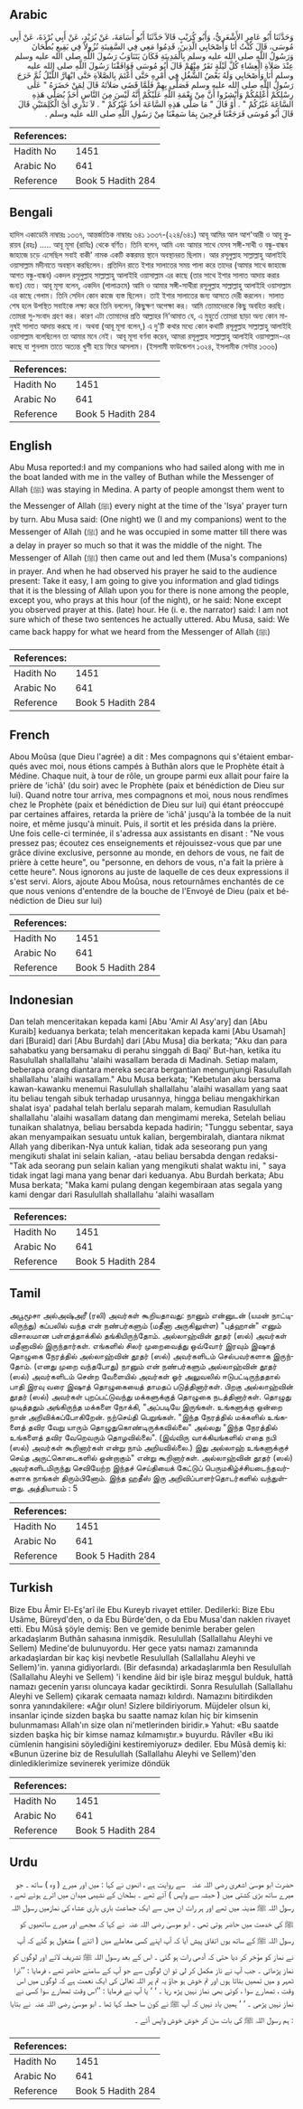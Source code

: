 ## Arabic


<div dir="rtl" lang="ar" style={{fontSize:'larger',backgroundColor:'#f8f9fa',padding:20}}>
وَحَدَّثَنَا أَبُو عَامِرٍ الأَشْعَرِيُّ، وَأَبُو كُرَيْبٍ قَالاَ حَدَّثَنَا أَبُو أُسَامَةَ، عَنْ بُرَيْدٍ، عَنْ أَبِي بُرْدَةَ، عَنْ أَبِي مُوسَى، قَالَ كُنْتُ أَنَا وَأَصْحَابِي الَّذِينَ، قَدِمُوا مَعِي فِي السَّفِينَةِ نُزُولاً فِي بَقِيعِ بُطْحَانَ وَرَسُولُ اللَّهِ صلى الله عليه وسلم بِالْمَدِينَةِ فَكَانَ يَتَنَاوَبُ رَسُولَ اللَّهِ صلى الله عليه وسلم عِنْدَ صَلاَةِ الْعِشَاءِ كُلَّ لَيْلَةٍ نَفَرٌ مِنْهُمْ قَالَ أَبُو مُوسَى فَوَافَقْنَا رَسُولَ اللَّهِ صلى الله عليه وسلم أَنَا وَأَصْحَابِي وَلَهُ بَعْضُ الشُّغُلِ فِي أَمْرِهِ حَتَّى أَعْتَمَ بِالصَّلاَةِ حَتَّى ابْهَارَّ اللَّيْلُ ثُمَّ خَرَجَ رَسُولُ اللَّهِ صلى الله عليه وسلم فَصَلَّى بِهِمْ فَلَمَّا قَضَى صَلاَتَهُ قَالَ لِمَنْ حَضَرَهُ ‏"‏ عَلَى رِسْلِكُمْ أُعْلِمُكُمْ وَأَبْشِرُوا أَنَّ مِنْ نِعْمَةِ اللَّهِ عَلَيْكُمْ أَنَّهُ لَيْسَ مِنَ النَّاسِ أَحَدٌ يُصَلِّي هَذِهِ السَّاعَةَ غَيْرُكُمْ ‏"‏ ‏.‏ أَوْ قَالَ ‏"‏ مَا صَلَّى هَذِهِ السَّاعَةَ أَحَدٌ غَيْرُكُمْ ‏"‏ ‏.‏ لاَ نَدْرِي أَىَّ الْكَلِمَتَيْنِ قَالَ قَالَ أَبُو مُوسَى فَرَجَعْنَا فَرِحِينَ بِمَا سَمِعْنَا مِنْ رَسُولِ اللَّهِ صلى الله عليه وسلم ‏.‏
</div>
<div style={{backgroundColor:'#f8f9fa',padding:20, marginBottom: 10}}><table> <thead> <tr> <th>References:</th> <th></th> </tr> </thead> <tbody><tr><td>Hadith No</td><td>1451</td></tr><tr><td>Arabic No</td><td>641</td></tr><tr><td>Reference</td><td>Book 5 Hadith 284</td></tr></tbody></table></div>

## Bengali


<div dir="ltr" lang="bn" style={{fontSize:'larger',backgroundColor:'#f8f9fa',padding:20}}>
হাদিস একাডেমি নাম্বারঃ ১৩৩৭, আন্তর্জাতিক নাম্বারঃ ৬৪১ ১৩৩৭-(২২৪/৬৪১) আবূ আমির আল আশ'আরী ও আবূ কুরায়ব (রহঃ) ..... আবূ মূসা (রাযিঃ) থেকে বর্ণিত। তিনি বলেন, আমি এবং আমার সাথে যেসব সঙ্গী-সাথী ও বন্ধু-বান্ধব জাহাজে চড়ে এসেছিল সবাই বাকী' নামক একটি কঙ্করময় স্থানে অবস্থানরত ছিলাম। আর রসূলুল্লাহ সাল্লাল্লাহু আলাইহি ওয়াসাল্লাম মদীনাতে অবস্থান করছিলেন। প্রতিদিন রাতে ইশার সালাতের সময় পালা করে তাদের (আমার সাথে জাহাজে আগত বন্ধু-বান্ধব) একদল রসূলুল্লাহ সাল্লাল্লাহু আলাইহি ওয়াসাল্লাম এর কাছে (তার সাথে ইশার সালাত আদায় করার জন্য) যেত। আবূ মূসা বলেন, একদিন (পালাক্রমে) আমি ও আমার সঙ্গী-সাথীরা রসূলুল্লাহ সাল্লাল্লাহু আলাইহি ওয়াসাল্লাম এর কাছে গেলাম। তিনি সেদিন কোন কাজে ব্যস্ত ছিলেন। তাই ইশার সালাতের জন্য আসতে দেরী করলেন। সালাত শেষ হলে উপস্থিত সবাইকে লক্ষ্য করে তিনি বললেন, কিছুক্ষণ অপেক্ষা কর। আমি তোমাদেরকে কিছু অবহিত করছি। তোমরা সু-সংবাদ গ্রহণ কর। কারণ এটা তোমাদের প্রতি আল্লাহর নি’আমাত যে, এ মুহুর্তে তোমরা ছাড়া অন্য কোন মানুষই সালাত আদায় করছে না। অথবা (আবূ মূসা বলেন,) এ দু'টি কথার মধ্যে কোন কথাটি রসূলুল্লাহ সাল্লাল্লাহু আলাইহি ওয়াসাল্লাম বলেছিলেন তা আমার মনে নেই। আবূ মূসা বর্ণনা করেন, আমরা রসূলুল্লাহ সাল্লাল্লাহু আলাইহি ওয়াসাল্লাম-এর কাছে যা শুনলাম তাতে অত্যন্ত খুশী হয়ে ফিরে আসলাম। (ইসলামী ফাউন্ডেশন ১৩২৪, ইসলামীক সেন্টার ১৩৩৬)
</div>
<div style={{backgroundColor:'#f8f9fa',padding:20, marginBottom: 10}}><table> <thead> <tr> <th>References:</th> <th></th> </tr> </thead> <tbody><tr><td>Hadith No</td><td>1451</td></tr><tr><td>Arabic No</td><td>641</td></tr><tr><td>Reference</td><td>Book 5 Hadith 284</td></tr></tbody></table></div>

## English


<div dir="ltr" lang="en" style={{fontSize:'larger',backgroundColor:'#f8f9fa',padding:20}}>
Abu Musa reported:I and my companions who had sailed along with me in the boat landed with me in the valley of Buthan while the Messenger of Allah (ﷺ) was staying in Medina. A party of people amongst them went to the Messenger of Allah (ﷺ) every night at the time of the 'Isya' prayer turn by turn. Abu Musa said: (One night) we (I and my companions) went to the Messenger of Allah (ﷺ) and he was occupied in some matter till there was a delay in prayer so much so that it was the middle of the night. The Messenger of Allah (ﷺ) then came out and led them (Musa's companions) in prayer. And when he had observed his prayer he said to the audience present: Take it easy, I am going to give you information and glad tidings that it is the blessing of Allah upon you for there is none among the people, except you, who prays at this hour (of the night), or he said: None except you observed prayer at this. (late) hour. He (i. e. the narrator) said: I am not sure which of these two sentences he actually uttered. Abu Musa, said: We came back happy for what we heard from the Messenger of Allah (ﷺ)
</div>
<div style={{backgroundColor:'#f8f9fa',padding:20, marginBottom: 10}}><table> <thead> <tr> <th>References:</th> <th></th> </tr> </thead> <tbody><tr><td>Hadith No</td><td>1451</td></tr><tr><td>Arabic No</td><td>641</td></tr><tr><td>Reference</td><td>Book 5 Hadith 284</td></tr></tbody></table></div>

## French


<div dir="ltr" lang="fr" style={{fontSize:'larger',backgroundColor:'#f8f9fa',padding:20}}>
Abou Moûsa (que Dieu l'agrée) a dit : Mes compagnons qui s'étaient embarqués avec moi, nous étions campés à Buthân alors que le Prophète était à Médine. Chaque nuit, à tour de rôle, un groupe parmi eux allait pour faire la prière de 'ichâ' (du soir) avec le Prophète (paix et bénédiction de Dieu sur lui). Quand notre tour arriva, mes compagnons et moi, nous nous rendîmes chez le Prophète (paix et bénédiction de Dieu sur lui) qui étant préoccupé par certaines affaires, retarda la prière de 'ichâ' jusqu'à la tombée de la nuit noire, et même jusqu'à minuit. Puis, il sortit et les présida dans la prière. Une fois celle-ci terminée, il s'adressa aux assistants en disant : "Ne vous pressez pas; écoutez ces enseignements et réjouissez-vous que par une grâce divine exclusive, personne au monde, en dehors de vous, ne fait de prière à cette heure", ou "personne, en dehors de vous, n'a fait la prière à cette heure". Nous ignorons au juste de laquelle de ces deux expressions il s'est servi. Alors, ajoute Abou Moûsa, nous retournâmes enchantés de ce que nous venions d'entendre de la bouche de l'Envoyé de Dieu (paix et bénédiction de Dieu sur lui)
</div>
<div style={{backgroundColor:'#f8f9fa',padding:20, marginBottom: 10}}><table> <thead> <tr> <th>References:</th> <th></th> </tr> </thead> <tbody><tr><td>Hadith No</td><td>1451</td></tr><tr><td>Arabic No</td><td>641</td></tr><tr><td>Reference</td><td>Book 5 Hadith 284</td></tr></tbody></table></div>

## Indonesian


<div dir="ltr" lang="id" style={{fontSize:'larger',backgroundColor:'#f8f9fa',padding:20}}>
Dan telah menceritakan kepada kami [Abu 'Amir Al Asy'ary] dan [Abu Kuraib] keduanya berkata; telah menceritakan kepada kami [Abu Usamah] dari [Buraid] dari [Abu Burdah] dari [Abu Musa] dia berkata; "Aku dan para sahabatku yang bersamaku di perahu singgah di Baqi' But-han, ketika itu Rasulullah shallallahu 'alaihi wasallam berada di Madinah. Setiap malam, beberapa orang diantara mereka secara bergantian mengunjungi Rasulullah shallallahu 'alaihi wasallam." Abu Musa berkata; "Kebetulan aku bersama kawan-kawanku menemui Rasulullah shallallahu 'alaihi wasallam yang saat itu beliau tengah sibuk terhadap urusannya, hingga beliau mengakhirkan shalat isya' padahal telah berlalu separah malam, kemudian Rasulullah shallallahu 'alaihi wasallam datang dan mengimami mereka, Setelah beliau tunaikan shalatnya, beliau bersabda kepada hadirin; "Tunggu sebentar, saya akan menyampaikan sesuatu untuk kalian, bergembiralah, diantara nikmat Allah yang diberikan-Nya untuk kalian, tidak ada seseorang pun yang mengikuti shalat ini selain kalian, -atau beliau bersabda dengan redaksi- "Tak ada seorang pun selain kalian yang mengikuti shalat waktu ini, " saya tidak ingat lagi mana yang benar dari keduanya. Abu Burdah berkata; Abu Musa berkata; "Maka kami pulang dengan kegembiraan atas segala yang kami dengar dari Rasulullah shallallahu 'alaihi wasallam
</div>
<div style={{backgroundColor:'#f8f9fa',padding:20, marginBottom: 10}}><table> <thead> <tr> <th>References:</th> <th></th> </tr> </thead> <tbody><tr><td>Hadith No</td><td>1451</td></tr><tr><td>Arabic No</td><td>641</td></tr><tr><td>Reference</td><td>Book 5 Hadith 284</td></tr></tbody></table></div>

## Tamil


<div dir="ltr" lang="ta" style={{fontSize:'larger',backgroundColor:'#f8f9fa',padding:20}}>
அபூமூசா அல்அஷ்அரீ (ரலி) அவர்கள் கூறியதாவது: நானும் என்னுடன் (யமன் நாட்டிலிருந்து) கப்பலில் வந்த என் நண்பர்களும் (மதீனா அருகிலுள்ள) "புத்ஹான்" எனும் விசாலமான பள்ளத்தாக்கில் தங்கியிருந்தோம். அல்லாஹ்வின் தூதர் (ஸல்) அவர்கள் மதீனாவில் இருந்தார்கள். எங்களில் சிலர் முறைவைத்து ஒவ்வோர் இரவும் இஷாத் தொழுகை நேரத்தில் அல்லாஹ்வின் தூதர் (ஸல்) அவர்களிடம் செல்பவர்களாக இருந்தோம். (எனது முறை வந்தபோது) நானும் என் நண்பர்களும் அல்லாஹ்வின் தூதர் (ஸல்) அவர்களிடம் சென்ற வேளையில் அவர்கள் ஓர் அலுவலில் ஈடுபட்டிருந்ததால் பாதி இரவு வரை இஷாத் தொழுகையைத் தாமதப் படுத்தினார்கள். பிறகு அல்லாஹ்வின் தூதர் (ஸல்) அவர்கள் புறப்பட்டுவந்து மக்களுக்குத் தொழுகை நடத்தினார்கள். தொழுது முடித்ததும் அங்கிருந்த மக்களை நோக்கி, "அப்படியே இருங்கள். உங்களுக்கு ஒன்றை நான் அறிவிக்கப்போகிறேன். நற்செய்தி பெறுங்கள். "இந்த நேரத்தில் மக்களில் உங்களைத் தவிர வேறு யாரும் தொழுதுகொண்டிருக்கவில்லை" அல்லது "இந்த நேரத்தில் உங்களைத் தவிர வேறெவரும் தொழவில்லை". (இவ்விரு வாக்கியங்களில் எதை நபி (ஸல்) அவர்கள் கூறினார்கள் என்று நாம் அறியவில்லை.) இது அல்லாஹ் உங்களுக்குச் செய்த அருட்கொடைகளில் ஒன்றாகும்" என்று கூறினார்கள். அல்லாஹ்வின் தூதர் (ஸல்) அவர்களிடமிருந்து செவியேற்ற இந்தச் செய்தியைக் கேட்டுப் பெருமகிழ்ச்சியடைந்தவர்களாக நாங்கள் திரும்பினோம். இந்த ஹதீஸ் இரு அறிவிப்பாளர்தொடர்களில் வந்துள்ளது. அத்தியாயம் : 5
</div>
<div style={{backgroundColor:'#f8f9fa',padding:20, marginBottom: 10}}><table> <thead> <tr> <th>References:</th> <th></th> </tr> </thead> <tbody><tr><td>Hadith No</td><td>1451</td></tr><tr><td>Arabic No</td><td>641</td></tr><tr><td>Reference</td><td>Book 5 Hadith 284</td></tr></tbody></table></div>

## Turkish


<div dir="ltr" lang="tr" style={{fontSize:'larger',backgroundColor:'#f8f9fa',padding:20}}>
Bize Ebu Âmir El-Eş'arî ile Ebu Kureyb rivayet ettiler. Dedilerki: Bize Ebu Usâme, Büreyd'den, o da Ebu Bürde'den, o da Ebu Musa'dan naklen rivayet etti. Ebu Mûsâ şöyle demiş: Ben ve gemide benimle beraber gelen arkadaşlarım Buthân sahasına inmişdik. Resulullah (Sallallahu Aleyhi ve Sellem) Medine'de bulunuyordu. Her gece yatsı namazı zamanında arkadaşlardan bir kaç kişi nevbetle Resulullah (Sallallahu Aleyhi ve Sellem)'in. yanına gidiyorlardı. (Bir defasında) arkadaşlarımla ben Resulullah (Sallallahu Aleyhi ve Sellem) 'i kendine âid bir işle biraz meşgul bulduk, hattâ namazı gecenin yarısı oluncaya kadar geciktirdi. Sonra Resulullah (Sallallahu Aleyhi ve Sellem) çıkarak cemaata namazı kıldırdı. Namazını bitirdikden sonra yanındakilere: «Ağır olun! Sizlere bildiriyorum. Müjdeler olsun ki, insanlar içinde sizden başka bu saatte namaz kılan hiç bir kimsenin bulunmaması Allah'ın size olan ni'metlerinden biridir.» Yahut: «Bu saatde sizden başka hiç bir kimse namaz kılmamıştır.» buyurdu. Râvîler «Bu iki cümlenin hangisini söylediğini kestiremiyoruz» dediler. Ebu Mûsâ demiş ki: «Bunun üzerine biz de Resulullah (Sallallahu Aleyhi ve Sellem)'den dinlediklerimize sevinerek yerimize döndük
</div>
<div style={{backgroundColor:'#f8f9fa',padding:20, marginBottom: 10}}><table> <thead> <tr> <th>References:</th> <th></th> </tr> </thead> <tbody><tr><td>Hadith No</td><td>1451</td></tr><tr><td>Arabic No</td><td>641</td></tr><tr><td>Reference</td><td>Book 5 Hadith 284</td></tr></tbody></table></div>

## Urdu


<div dir="rtl" lang="ur" style={{fontSize:'larger',backgroundColor:'#f8f9fa',padding:20}}>
حضرت ابو موسیٰ اشعری ‌رضی ‌اللہ ‌عنہ ‌ ‌ سے روایت ہے ، انھوں نے کہا : میں اور میرے ( وہ ) ساتھ ۔ جو میرے ساتھ بڑی کشتی میں ( حبشہ سے واپس ) آئے تھے ۔ بطحان کے نشیبی میدان میں اترے ہوئے تھے ، رسول اللہ ﷺ مدینہ میں تھے اور ہر رات ان میں سے ایک جماعت باری باری عشاء کی نمازمیں رسول اللہ ﷺ کی خدمت میں حاضر ہوتی تھی ۔ ابو موسیٰ ‌رضی ‌اللہ ‌عنہ ‌ نے کہا کہ مجھے اور میرے ساتھیوں کو رسول اللہ ﷺ کے ساتھ یوں اتفاق پیش آیا کہ آپ اپنے کسی معاملے میں ( اتنے ) مشغول ہو گئے کہ آپ نے نماز کو مؤخر کر دیا حتی کہ آدھی رات ہو گئی ۔ اس کے بعد رسول اللہ ﷺ تشریف لائے اور لوگوں کو نماز پڑھائی ۔ جب آپ نے ناز مکمل کر لی تو ان لوگوں سے جو آپ کے سامنے حاضر تھے ، فرمایا : ’’ذرا ٹھہر و میں تمھیں بتاتا ہوں اور تم خوش ہو جاؤ یہ تم پر اللہ تعالیٰ کی ایک نعمت ہے کہ لوگوں میں اس وقت ، تمھارے سوا ، کوئی بھی نماز نہیں پڑھ رہا ۔ ‘ ‘ یا آپ نے فرمایا : ’’اس وقت تمھارے سوا کسی نے نماز نہیں پڑھی ۔ ‘ ‘ ہمیں یاد نہیں کہ آپ ﷺ نے کون سا جملہ کہا تھا ۔ ابو موسیٰ ‌رضی ‌اللہ ‌عنہ ‌ نے بتایا : ہم رسول اللہ ﷺ کی بات سن کر خوش خوش واپس آئے ۔
</div>
<div style={{backgroundColor:'#f8f9fa',padding:20, marginBottom: 10}}><table> <thead> <tr> <th>References:</th> <th></th> </tr> </thead> <tbody><tr><td>Hadith No</td><td>1451</td></tr><tr><td>Arabic No</td><td>641</td></tr><tr><td>Reference</td><td>Book 5 Hadith 284</td></tr></tbody></table></div>